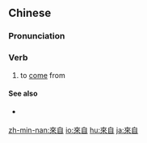{{also|来自}}
==Chinese==
{{zh-forms|s=来自}}

===Pronunciation===
{{zh-pron
|m=láizì
|c=loi4 zi6
|mn=qz:lâi-chīr/tw,xm,zz:lâi-chū
|cat=v
}}

===Verb===
{{zh-verb}}

# to [[come]] from
#: {{zh-x|我 '''來自''' ^中國 大陸。|I '''am from''' mainland China.}}

====See also====
* {{qualifier|not to be confused with}} {{zh-l|自來}}

{{zh-cat|Elementary}}

[[zh-min-nan:來自]]
[[io:來自]]
[[hu:來自]]
[[ja:來自]]